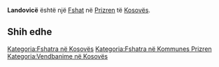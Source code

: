 {{Fshat në Kosovës
 | Emri                = Landovicë
| sqi_N_name = Landovicë
| sqi_N_FULL_NAME_RO = Landovicë
| sqi_N_FULL_NAME_ND_RO = Landovice
| sqi_N_SORT_NAME_RG = LANDOVICE
| sqi_N_FULL_NAME_RG = Landovicë
| sqi_N_FULL_NAME_ND_RG = Landovice
| srp_N_name = Landovica
| srp_N_FULL_NAME_RO = Landovica
| srp_N_FULL_NAME_ND_RO = Landovica
| srp_N_SORT_NAME_RG = LANDOVICA
| srp_N_FULL_NAME_RG = Landovica
| srp_N_FULL_NAME_ND_RG = Landovica
| srp_NS_name = Ландовица
| srp_NS_FULL_NAME_RO = Ландовица
| srp_NS_FULL_NAME_ND_RO = Ландовица
| srp_NS_SORT_NAME_RG = ЛАНДОВИЦА
| srp_NS_FULL_NAME_RG = Ландовица
| srp_NS_FULL_NAME_ND_RG = Ландовица
| std_V_name = Lutovica
| std_V_FULL_NAME_RO = Lutovica Lanovic
| std_V_FULL_NAME_ND_RO = Lutovica Lanovic
| std_V_SORT_NAME_RG = LUTOVICA LANOVIC
| std_V_FULL_NAME_RG = Lutovica Lanovic
| std_V_FULL_NAME_ND_RG = Lutovica Lanovic

 | Emri (Rasa dhanore) = 
 | Figura              = 
 | Shteti              = Kosovo
 | Komuna              = Prizren
 | Kodi postar         = 
 | Sipërfaqja          = 

 | Popullsia           = 

 | Regj. i popullsisë  = 
 | Dend. e popullsisë  = 
 | Faqja zyrtare       = 
 <!--- Koordinatat ----> 
 | Gjerësia            = 42.261944
 | Gjatësia            = 20.684444
 | Lartësia            = 
}}
'''Landovicë''' është një [[Fshat]] në [[Prizren]] të [[Kosovës]].

<!-- == Gjeografia == -->
<!-- == Historia == -->
<!-- == Demografia == -->
== Shih edhe ==
{{Komuna Prizren}}
{{Kosovo-Administrata-Cung}}

[[Kategoria:Fshatra në Kosovës]]
[[Kategoria:Fshatra në Kommunes Prizren]]
[[Kategoria:Vendbanime në Kosovës]]